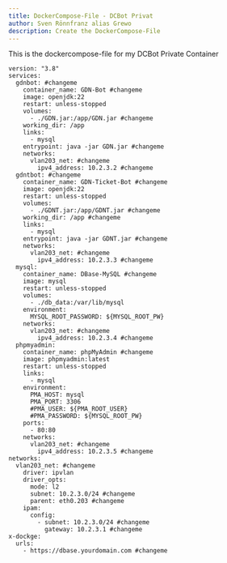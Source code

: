 ```yaml
---
title: DockerCompose-File - DCBot Privat
author: Sven Rönnfranz alias Grewo
description: Create the DockerCompose-File
---
```

This is the dockercompose-file for my DCBot Private Container

```
version: "3.8"
services:
  gdnbot: #changeme
    container_name: GDN-Bot #changeme
    image: openjdk:22
    restart: unless-stopped
    volumes:
      - ./GDN.jar:/app/GDN.jar #changeme
    working_dir: /app
    links:
      - mysql
    entrypoint: java -jar GDN.jar #changeme
    networks:
      vlan203_net: #changeme
        ipv4_address: 10.2.3.2 #changeme
  gdntbot: #changeme
    container_name: GDN-Ticket-Bot #changeme
    image: openjdk:22
    restart: unless-stopped
    volumes:
      - ./GDNT.jar:/app/GDNT.jar #changeme
    working_dir: /app #changeme
    links:
      - mysql
    entrypoint: java -jar GDNT.jar #changeme
    networks:
      vlan203_net: #changeme
        ipv4_address: 10.2.3.3 #changeme
  mysql:
    container_name: DBase-MySQL #changeme
    image: mysql
    restart: unless-stopped
    volumes:
      - ./db_data:/var/lib/mysql
    environment:
      MYSQL_ROOT_PASSWORD: ${MYSQL_ROOT_PW}
    networks:
      vlan203_net: #changeme
        ipv4_address: 10.2.3.4 #changeme
  phpmyadmin:
    container_name: phpMyAdmin #changeme
    image: phpmyadmin:latest
    restart: unless-stopped
    links:
      - mysql
    environment:
      PMA_HOST: mysql
      PMA_PORT: 3306
      #PMA_USER: ${PMA_ROOT_USER}
      #PMA_PASSWORD: ${MYSQL_ROOT_PW}
    ports:
      - 80:80
    networks:
      vlan203_net: #changeme
        ipv4_address: 10.2.3.5 #changeme
networks:
  vlan203_net: #changeme
    driver: ipvlan
    driver_opts:
      mode: l2
      subnet: 10.2.3.0/24 #changeme
      parent: eth0.203 #changeme
    ipam:
      config:
        - subnet: 10.2.3.0/24 #changeme
          gateway: 10.2.3.1 #changeme
x-dockge:
  urls:
    - https://dbase.yourdomain.com #changeme
```